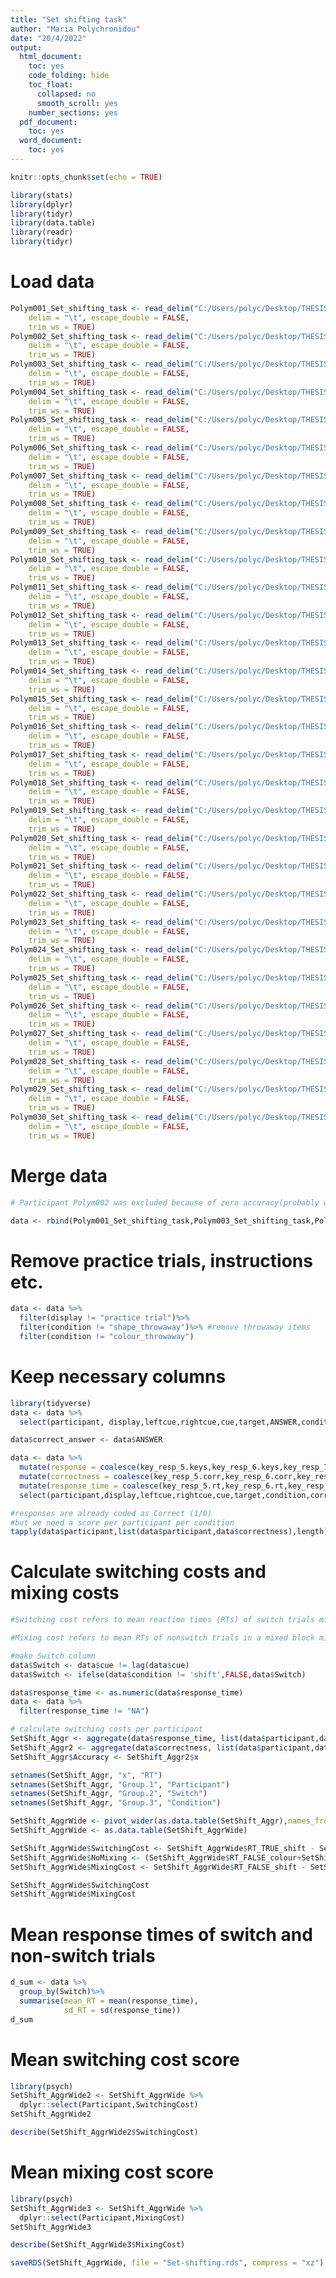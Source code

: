 ---
title: "Set shifting task"
author: "Maria Polychronidou"
date: "20/4/2022"
output:
  html_document:
    toc: yes
    code_folding: hide
    toc_float:
      collapsed: no
      smooth_scroll: yes
    number_sections: yes
  pdf_document:
    toc: yes
  word_document:
    toc: yes
---

```{r setup, include=FALSE}
knitr::opts_chunk$set(echo = TRUE)
```

```{r}
library(stats)
library(dplyr)
library(tidyr)
library(data.table)
library(readr)
library(tidyr)
```


# Load data

```{r}
Polym001_Set_shifting_task <- read_delim("C:/Users/polyc/Desktop/THESIS/ANALYSIS/COGNITIVE TASKS/Set-shifting txt files/Polym001_Set shifting task.txt", 
    delim = "\t", escape_double = FALSE, 
    trim_ws = TRUE)
Polym002_Set_shifting_task <- read_delim("C:/Users/polyc/Desktop/THESIS/ANALYSIS/COGNITIVE TASKS/Set-shifting txt files/Polym002_Set shifting task.txt", 
    delim = "\t", escape_double = FALSE, 
    trim_ws = TRUE)
Polym003_Set_shifting_task <- read_delim("C:/Users/polyc/Desktop/THESIS/ANALYSIS/COGNITIVE TASKS/Set-shifting txt files/Polym003_Set shifting task.txt", 
    delim = "\t", escape_double = FALSE, 
    trim_ws = TRUE)
Polym004_Set_shifting_task <- read_delim("C:/Users/polyc/Desktop/THESIS/ANALYSIS/COGNITIVE TASKS/Set-shifting txt files/Polym004_Set shifting task.txt", 
    delim = "\t", escape_double = FALSE, 
    trim_ws = TRUE)
Polym005_Set_shifting_task <- read_delim("C:/Users/polyc/Desktop/THESIS/ANALYSIS/COGNITIVE TASKS/Set-shifting txt files/Polym005_Set shifting task.txt", 
    delim = "\t", escape_double = FALSE, 
    trim_ws = TRUE)
Polym006_Set_shifting_task <- read_delim("C:/Users/polyc/Desktop/THESIS/ANALYSIS/COGNITIVE TASKS/Set-shifting txt files/Polym006_Set shifting task.txt", 
    delim = "\t", escape_double = FALSE, 
    trim_ws = TRUE)
Polym007_Set_shifting_task <- read_delim("C:/Users/polyc/Desktop/THESIS/ANALYSIS/COGNITIVE TASKS/Set-shifting txt files/Polym007_Set shifting task.txt", 
    delim = "\t", escape_double = FALSE, 
    trim_ws = TRUE)
Polym008_Set_shifting_task <- read_delim("C:/Users/polyc/Desktop/THESIS/ANALYSIS/COGNITIVE TASKS/Set-shifting txt files/Polym008_Set shifting task.txt", 
    delim = "\t", escape_double = FALSE, 
    trim_ws = TRUE)
Polym009_Set_shifting_task <- read_delim("C:/Users/polyc/Desktop/THESIS/ANALYSIS/COGNITIVE TASKS/Set-shifting txt files/Polym009_Set shifting task.txt", 
    delim = "\t", escape_double = FALSE, 
    trim_ws = TRUE)
Polym010_Set_shifting_task <- read_delim("C:/Users/polyc/Desktop/THESIS/ANALYSIS/COGNITIVE TASKS/Set-shifting txt files/Polym010_Set shifting task.txt", 
    delim = "\t", escape_double = FALSE, 
    trim_ws = TRUE)
Polym011_Set_shifting_task <- read_delim("C:/Users/polyc/Desktop/THESIS/ANALYSIS/COGNITIVE TASKS/Set-shifting txt files/Polym011_Set shifting task.txt", 
    delim = "\t", escape_double = FALSE, 
    trim_ws = TRUE)
Polym012_Set_shifting_task <- read_delim("C:/Users/polyc/Desktop/THESIS/ANALYSIS/COGNITIVE TASKS/Set-shifting txt files/Polym012_Set shifting task.txt", 
    delim = "\t", escape_double = FALSE, 
    trim_ws = TRUE)
Polym013_Set_shifting_task <- read_delim("C:/Users/polyc/Desktop/THESIS/ANALYSIS/COGNITIVE TASKS/Set-shifting txt files/Polym013_Set shifting task.txt", 
    delim = "\t", escape_double = FALSE, 
    trim_ws = TRUE)
Polym014_Set_shifting_task <- read_delim("C:/Users/polyc/Desktop/THESIS/ANALYSIS/COGNITIVE TASKS/Set-shifting txt files/Polym014_Set shifting task.txt", 
    delim = "\t", escape_double = FALSE, 
    trim_ws = TRUE)
Polym015_Set_shifting_task <- read_delim("C:/Users/polyc/Desktop/THESIS/ANALYSIS/COGNITIVE TASKS/Set-shifting txt files/Polym015_Set shifting task.txt", 
    delim = "\t", escape_double = FALSE, 
    trim_ws = TRUE)
Polym016_Set_shifting_task <- read_delim("C:/Users/polyc/Desktop/THESIS/ANALYSIS/COGNITIVE TASKS/Set-shifting txt files/Polym016_Set shifting task.txt", 
    delim = "\t", escape_double = FALSE, 
    trim_ws = TRUE)
Polym017_Set_shifting_task <- read_delim("C:/Users/polyc/Desktop/THESIS/ANALYSIS/COGNITIVE TASKS/Set-shifting txt files/Polym017_Set shifting task.txt", 
    delim = "\t", escape_double = FALSE, 
    trim_ws = TRUE)
Polym018_Set_shifting_task <- read_delim("C:/Users/polyc/Desktop/THESIS/ANALYSIS/COGNITIVE TASKS/Set-shifting txt files/Polym018_Set shifting task.txt", 
    delim = "\t", escape_double = FALSE, 
    trim_ws = TRUE)
Polym019_Set_shifting_task <- read_delim("C:/Users/polyc/Desktop/THESIS/ANALYSIS/COGNITIVE TASKS/Set-shifting txt files/Polym019_Set shifting task.txt", 
    delim = "\t", escape_double = FALSE, 
    trim_ws = TRUE)
Polym020_Set_shifting_task <- read_delim("C:/Users/polyc/Desktop/THESIS/ANALYSIS/COGNITIVE TASKS/Set-shifting txt files/Polym020_Set shifting task.txt", 
    delim = "\t", escape_double = FALSE, 
    trim_ws = TRUE)
Polym021_Set_shifting_task <- read_delim("C:/Users/polyc/Desktop/THESIS/ANALYSIS/COGNITIVE TASKS/Set-shifting txt files/Polym021_Set shifting task.txt", 
    delim = "\t", escape_double = FALSE, 
    trim_ws = TRUE)
Polym022_Set_shifting_task <- read_delim("C:/Users/polyc/Desktop/THESIS/ANALYSIS/COGNITIVE TASKS/Set-shifting txt files/Polym022_Set shifting task.txt", 
    delim = "\t", escape_double = FALSE, 
    trim_ws = TRUE)
Polym023_Set_shifting_task <- read_delim("C:/Users/polyc/Desktop/THESIS/ANALYSIS/COGNITIVE TASKS/Set-shifting txt files/Polym023_Set shifting task.txt", 
    delim = "\t", escape_double = FALSE, 
    trim_ws = TRUE)
Polym024_Set_shifting_task <- read_delim("C:/Users/polyc/Desktop/THESIS/ANALYSIS/COGNITIVE TASKS/Set-shifting txt files/Polym024_Set shifting task.txt", 
    delim = "\t", escape_double = FALSE, 
    trim_ws = TRUE)
Polym025_Set_shifting_task <- read_delim("C:/Users/polyc/Desktop/THESIS/ANALYSIS/COGNITIVE TASKS/Set-shifting txt files/Polym025_Set shifting task.txt", 
    delim = "\t", escape_double = FALSE, 
    trim_ws = TRUE)
Polym026_Set_shifting_task <- read_delim("C:/Users/polyc/Desktop/THESIS/ANALYSIS/COGNITIVE TASKS/Set-shifting txt files/Polym026_Set shifting task.txt", 
    delim = "\t", escape_double = FALSE, 
    trim_ws = TRUE)
Polym027_Set_shifting_task <- read_delim("C:/Users/polyc/Desktop/THESIS/ANALYSIS/COGNITIVE TASKS/Set-shifting txt files/Polym027_Set shifting task.txt", 
    delim = "\t", escape_double = FALSE, 
    trim_ws = TRUE)
Polym028_Set_shifting_task <- read_delim("C:/Users/polyc/Desktop/THESIS/ANALYSIS/COGNITIVE TASKS/Set-shifting txt files/Polym028_Set shifting task.txt", 
    delim = "\t", escape_double = FALSE, 
    trim_ws = TRUE)
Polym029_Set_shifting_task <- read_delim("C:/Users/polyc/Desktop/THESIS/ANALYSIS/COGNITIVE TASKS/Set-shifting txt files/Polym029_Set shifting task.txt", 
    delim = "\t", escape_double = FALSE, 
    trim_ws = TRUE)
Polym030_Set_shifting_task <- read_delim("C:/Users/polyc/Desktop/THESIS/ANALYSIS/COGNITIVE TASKS/Set-shifting txt files/Polym030_Set shifting task.txt", 
    delim = "\t", escape_double = FALSE, 
    trim_ws = TRUE)

```

# Merge data

```{r}
# Participant Polym002 was excluded because of zero accuracy(probably wrong key presses)

data <- rbind(Polym001_Set_shifting_task,Polym003_Set_shifting_task,Polym004_Set_shifting_task,Polym005_Set_shifting_task,Polym006_Set_shifting_task,Polym007_Set_shifting_task,Polym008_Set_shifting_task,Polym009_Set_shifting_task,Polym010_Set_shifting_task,Polym011_Set_shifting_task,Polym012_Set_shifting_task,Polym013_Set_shifting_task,Polym014_Set_shifting_task,Polym015_Set_shifting_task,Polym016_Set_shifting_task,Polym017_Set_shifting_task,Polym018_Set_shifting_task,Polym019_Set_shifting_task,Polym020_Set_shifting_task,Polym021_Set_shifting_task,Polym022_Set_shifting_task,Polym023_Set_shifting_task,Polym024_Set_shifting_task,Polym025_Set_shifting_task,Polym026_Set_shifting_task,Polym027_Set_shifting_task,Polym028_Set_shifting_task,Polym029_Set_shifting_task,Polym030_Set_shifting_task)
```

# Remove practice trials, instructions etc.
```{r}
data <- data %>% 
  filter(display != "practice trial")%>%
  filter(condition != "shape_throwaway")%>% #remove throwaway items
  filter(condition != "colour_throwaway")
```

# Keep necessary columns

```{r}
library(tidyverse)
data <- data %>%
  select(participant, display,leftcue,rightcue,cue,target,ANSWER,condition,key_resp_5.keys,key_resp_5.corr,key_resp_5.rt,key_resp_6.keys,key_resp_6.corr,key_resp_6.rt,key_resp_7.keys,key_resp_7.corr,key_resp_7.rt)

data$correct_answer <- data$ANSWER

data <- data %>%
  mutate(response = coalesce(key_resp_5.keys,key_resp_6.keys,key_resp_7.keys)) %>% 
  mutate(correctness = coalesce(key_resp_5.corr,key_resp_6.corr,key_resp_7.corr))%>% 
  mutate(response_time = coalesce(key_resp_5.rt,key_resp_6.rt,key_resp_7.rt)) %>%
  select(participant,display,leftcue,rightcue,cue,target,condition,correct_answer,response,correctness,response_time)
```

```{r}
#responses are already coded as Correct (1/0)
#but we need a score per participant per condition
tapply(data$participant,list(data$participant,data$correctness),length)
```

# Calculate switching costs and mixing costs

```{r}
#Switching cost refers to mean reaction times (RTs) of switch trials minus mean RTs of non-switch trials within a mixed block, i.e., within the task block where switching takes place. 

#Mixing cost refers to mean RTs of nonswitch trials in a mixed block minus mean RTs of single task trials where no switching takes place.

#make Switch column
data$Switch <- data$cue != lag(data$cue) 
data$Switch <- ifelse(data$condition != 'shift',FALSE,data$Switch)

data$response_time <- as.numeric(data$response_time)
data <- data %>%
  filter(response_time != "NA")

# calculate switching costs per participant
SetShift_Aggr <- aggregate(data$response_time, list(data$participant,data$Switch,data$condition), FUN=mean) 
SetShift_Aggr2 <- aggregate(data$correctness, list(data$participant,data$Switch,data$condition), FUN=mean) 
SetShift_Aggr$Accuracy <- SetShift_Aggr2$x

setnames(SetShift_Aggr, "x", "RT")
setnames(SetShift_Aggr, "Group.1", "Participant")
setnames(SetShift_Aggr, "Group.2", "Switch")
setnames(SetShift_Aggr, "Group.3", "Condition")

SetShift_AggrWide <- pivot_wider(as.data.table(SetShift_Aggr),names_from = c('Switch','Condition'),values_from = c('RT','Accuracy'))
SetShift_AggrWide <- as.data.table(SetShift_AggrWide)

SetShift_AggrWide$SwitchingCost <- SetShift_AggrWide$RT_TRUE_shift - SetShift_AggrWide$RT_FALSE_shift
SetShift_AggrWide$NoMixing <- (SetShift_AggrWide$RT_FALSE_colour+SetShift_AggrWide$RT_FALSE_shape)/2
SetShift_AggrWide$MixingCost <- SetShift_AggrWide$RT_FALSE_shift - SetShift_AggrWide$NoMixing

SetShift_AggrWide$SwitchingCost
SetShift_AggrWide$MixingCost
```

# Mean response times of switch and non-switch trials
```{r}
d_sum <- data %>%
  group_by(Switch)%>%
  summarise(mean_RT = mean(response_time),
            sd_RT = sd(response_time))
d_sum

```




# Mean switching cost score
```{r}
library(psych)
SetShift_AggrWide2 <- SetShift_AggrWide %>%
  dplyr::select(Participant,SwitchingCost)
SetShift_AggrWide2

describe(SetShift_AggrWide2$SwitchingCost)
```

# Mean mixing cost score
```{r}
library(psych)
SetShift_AggrWide3 <- SetShift_AggrWide %>%
  dplyr::select(Participant,MixingCost)
SetShift_AggrWide3

describe(SetShift_AggrWide3$MixingCost)
```


```{r}
saveRDS(SetShift_AggrWide, file = "Set-shifting.rds", compress = "xz")
```









